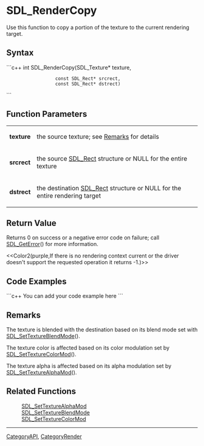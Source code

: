 <!-- pragma section-numbers off -->
<!-- pragma disable-camelcase -->

= SDL_RenderCopy =
Use this function to copy a portion of the texture to the current rendering target.


== Syntax ==
```c++
int SDL_RenderCopy(SDL_Texture*    texture,
                   const SDL_Rect* srcrect,
                   const SDL_Rect* dstrect)
```

== Function Parameters ==
{|
|'''texture'''
|the source texture; see [[#Remarks|Remarks]] for details
|-
|'''srcrect'''
|the source [[SDL_Rect]] structure or NULL for the entire texture
|-
|'''dstrect'''
|the destination [[SDL_Rect]] structure or NULL for the entire rendering target
|}

== Return Value ==
Returns 0 on success or a negative error code on failure; call [[SDL_GetError]]() for more information.

<<Color2(purple,If there is no rendering context current or the driver doesn't support the requested operation it returns -1.)>>

== Code Examples ==
```c++
You can add your code example here
```

== Remarks ==
The texture is blended with the destination based on its blend mode set with [[SDL_SetTextureBlendMode]]().

The texture color is affected based on its color modulation set by [[SDL_SetTextureColorMod]]().  

The texture alpha is affected based on its alpha modulation set by [[SDL_SetTextureAlphaMod]]().

== Related Functions ==
:[[SDL_SetTextureAlphaMod]]
:[[SDL_SetTextureBlendMode]]
:[[SDL_SetTextureColorMod]]

----
[[CategoryAPI]], [[CategoryRender]]

